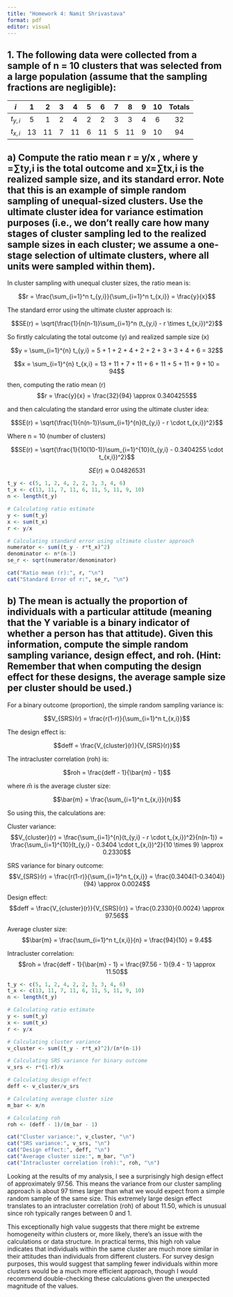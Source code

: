 ```yaml
---
title: "Homework 4: Namit Shrivastava"
format: pdf
editor: visual
---
```


## 1. The following data were collected from a sample of n = 10 clusters that was selected from a large population (assume that the sampling fractions are negligible):

| $i$ | 1 | 2 | 3 | 4 | 5 | 6 | 7 | 8 | 9 | 10 | Totals |
|:---:|:-:|:-:|:-:|:-:|:-:|:-:|:-:|:-:|:-:|:--:|:------:|
| $t_{y,i}$ | 5 | 1 | 2 | 4 | 2 | 2 | 3 | 3 | 4 | 6 | 32 |
| $t_{x,i}$ | 13 | 11 | 7 | 11 | 6 | 11 | 5 | 11 | 9 | 10 | 94 |

## a) Compute the ratio mean r = y/x , where y =∑ty,i is the total outcome and x=∑tx,i is  the realized sample size, and its standard error. Note that this is an example of simple  random sampling of unequal-sized clusters. Use the ultimate cluster idea for variance  estimation purposes (i.e., we don’t really care how many stages of cluster sampling led to  the realized sample sizes in each cluster; we assume a one-stage selection of ultimate  clusters, where all units were sampled within them).

In cluster sampling with unequal cluster sizes, the ratio mean is:

$$r = \frac{\sum_{i=1}^n t_{y,i}}{\sum_{i=1}^n t_{x,i}} = \frac{y}{x}$$

The standard error using the ultimate cluster approach is:

$$SE(r) = \sqrt{\frac{1}{n(n-1)}\sum_{i=1}^n (t_{y,i} - r \times t_{x,i})^2}$$

So firstly calculating the total outcome (y) and realized sample size (x)

$$y = \sum_{i=1}^{n} t_{y,i} = 5 + 1 + 2 + 4 + 2 + 2 + 3 + 3 + 4 + 6 = 32$$

$$x = \sum_{i=1}^{n} t_{x,i} = 13 + 11 + 7 + 11 + 6 + 11 + 5 + 11 + 9 + 10 = 94$$

then, computing the ratio mean (r)
$$r = \frac{y}{x} = \frac{32}{94} \approx 0.3404255$$

and then calculating the standard error using the ultimate cluster idea:

$$SE(r) = \sqrt{\frac{1}{n(n-1)}\sum_{i=1}^{n}(t_{y,i} - r \cdot t_{x,i})^2}$$

Where n = 10 (number of clusters)

$$SE(r) = \sqrt{\frac{1}{10(10-1)}\sum_{i=1}^{10}(t_{y,i} - 0.3404255 \cdot t_{x,i})^2}$$

$$SE(r) \approx 0.04826531$$ 

```r
t_y <- c(5, 1, 2, 4, 2, 2, 3, 3, 4, 6)
t_x <- c(13, 11, 7, 11, 6, 11, 5, 11, 9, 10)
n <- length(t_y)

# Calculating ratio estimate
y <- sum(t_y)
x <- sum(t_x)
r <- y/x

# Calculating standard error using ultimate cluster approach
numerator <- sum((t_y - r*t_x)^2)
denominator <- n*(n-1)
se_r <- sqrt(numerator/denominator)

cat("Ratio mean (r):", r, "\n")
cat("Standard Error of r:", se_r, "\n")
```

## b) The mean is actually the proportion of individuals with a particular attitude (meaning that the Y variable is a binary indicator of whether a person has that attitude). Given this information, compute the simple random sampling variance, design effect, and roh. (Hint: Remember that when computing the design effect for these designs, the average sample size per cluster should be used.)

For a binary outcome (proportion), the simple random sampling variance is:

$$V_{SRS}(r) = \frac{r(1-r)}{\sum_{i=1}^n t_{x,i}}$$

The design effect is:

$$deff = \frac{V_{cluster}(r)}{V_{SRS}(r)}$$

The intracluster correlation (roh) is:

$$roh = \frac{deff - 1}{\bar{m} - 1}$$

where $\bar{m}$ is the average cluster size:

$$\bar{m} = \frac{\sum_{i=1}^n t_{x,i}}{n}$$

So using this, the calculations are:

Cluster variance: $$V_{cluster}(r) = \frac{\sum_{i=1}^{n}(t_{y,i} - r \cdot t_{x,i})^2}{n(n-1)} = \frac{\sum_{i=1}^{10}(t_{y,i} - 0.3404 \cdot t_{x,i})^2}{10 \times 9} \approx 0.2330$$

SRS variance for binary outcome: $$V_{SRS}(r) = \frac{r(1-r)}{\sum_{i=1}^n t_{x,i}} = \frac{0.3404(1-0.3404)}{94} \approx 0.0024$$

Design effect: $$deff = \frac{V_{cluster}(r)}{V_{SRS}(r)} = \frac{0.2330}{0.0024} \approx 97.56$$

Average cluster size: $$\bar{m} = \frac{\sum_{i=1}^n t_{x,i}}{n} = \frac{94}{10} = 9.4$$

Intracluster correlation: $$roh = \frac{deff - 1}{\bar{m} - 1} = \frac{97.56 - 1}{9.4 - 1} \approx 11.50$$

```r
t_y <- c(5, 1, 2, 4, 2, 2, 3, 3, 4, 6)
t_x <- c(13, 11, 7, 11, 6, 11, 5, 11, 9, 10)
n <- length(t_y)

# Calculating ratio estimate
y <- sum(t_y)
x <- sum(t_x)
r <- y/x

# Calculating cluster variance
v_cluster <- sum((t_y - r*t_x)^2)/(n*(n-1))

# Calculating SRS variance for binary outcome
v_srs <- r*(1-r)/x

# Calculating design effect
deff <- v_cluster/v_srs

# Calculating average cluster size
m_bar <- x/n

# Calculating roh
roh <- (deff - 1)/(m_bar - 1)

cat("Cluster variance:", v_cluster, "\n")
cat("SRS variance:", v_srs, "\n")
cat("Design effect:", deff, "\n")
cat("Average cluster size:", m_bar, "\n")
cat("Intracluster correlation (roh):", roh, "\n")
```


Looking at the results of my analysis, I see a surprisingly high design effect of approximately 97.56. This means the variance from our cluster sampling approach is about 97 times larger than what we would expect from a simple random sample of the same size. This extremely large design effect translates to an intracluster correlation (roh) of about 11.50, which is unusual since roh typically ranges between 0 and 1. 

This exceptionally high value suggests that there might be extreme homogeneity within clusters or, more likely, there's an issue with the calculations or data structure. In practical terms, this high roh value indicates that individuals within the same cluster are much more similar in their attitudes than individuals from different clusters. For survey design purposes, this would suggest that sampling fewer individuals within more clusters would be a much more efficient approach, though I would recommend double-checking these calculations given the unexpected magnitude of the values.